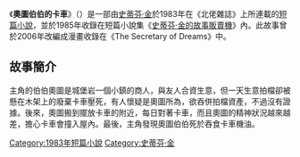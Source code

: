 {{infobox Book | 
| name            = 
奧圖伯伯的卡車|  title_orig    = '''''Uncle Otto's Truck'''''
|image =
|   image_caption =
| author        = [[史蒂芬·金|史蒂芬·金]]
| country         = {{USA}}
| language        = [[英文|英文]]
| series          = 
|  genre         = [[短篇小說|短篇小說]]
|   release_date  = 1983年
}}
《'''奧圖伯伯的卡車'''》（{{lang-en|''Uncle Otto's Truck''}}）是一部由[[史蒂芬·金|史蒂芬·金]]於1983年在《北佬雜誌》上所連載的[[短篇小說|短篇小說]]，並於1985年收錄在短篇小說集《[[史蒂芬·金的故事販賣機|史蒂芬·金的故事販賣機]]》內。此故事曾於2006年改編成漫畫收錄在《The Secretary of Dreams》中。

==故事簡介==
主角的伯伯奧圖是城堡岩一個小鎮的商人，與友人合資生意，但一天生意拍檔卻被懸在木架上的廢棄卡車壓死，有人懷疑是奧圖所為，欲吞併拍檔資產，不過沒有證據。後來，奧圖搬到擺放卡車的附近，每日對著卡車，而且奧圖的精神狀況越來越差，擔心卡車會撞入屋內。最後，主角發現奧圖伯伯死於吞食卡車機油。

{{史蒂芬·金的故事販賣機}}
{{史蒂芬·金}}
{{小說小作品}}

[[Category:1983年短篇小說|Category:1983年短篇小說]]
[[Category:史蒂芬·金|Category:史蒂芬·金]]